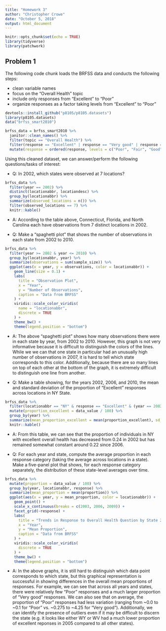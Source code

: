 ```yaml
---
title: "Homework 3"
author: "Christopher Crowe"
date: "October 5, 2018"
output: html_document
---
```


```r
knitr::opts_chunk$set(echo = TRUE)
library(tidyverse)
library(patchwork)
```

## Problem 1

The following code chunk loads the BRFSS data and conducts the following steps:

* clean variable names
* focus on the "Overall Health" topic
* include only responses from "Excellent" to "Poor"
* organize responses as a factor taking levels from "Excellent" to "Poor"

```r
devtools::install_github("p8105/p8105.datasets")
library(p8105.datasets)
data("brfss_smart2010")

brfss_data = brfss_smart2010 %>%
  janitor::clean_names() %>% 
  filter(topic == "Overall Health") %>% 
  filter(response == "Excellent" | response == "Very good" | response == "Good" | response == "Fair" | response == "Poor") %>%
  mutate(response = ordered(response, levels = c("Poor", "Fair", "Good", "Very good", "Excellent")))
```

Using this cleaned dataset, we can answer/perform the following questions/tasks of interest: 

* Q: In 2002, which states were observed at 7 locations?
```r
brfss_data %>% 
  filter(year == 2002) %>% 
  distinct(locationabbr, locationdesc) %>% 
  group_by(locationabbr) %>% 
  summarize(observed_locations = n()) %>% 
  filter(observed_locations == 7) %>% 
  knitr::kable()
```


* A: According to the table above, Connecticut, Florida, and North Carolina each have observations from 7 distinct locations in 2002.



 * Q: Make a “spaghetti plot” that shows the number of observations in each state from 2002 to 2010.
  
```r
brfss_data %>% 
  filter(year >= 2002 & year <= 2010) %>% 
  group_by(locationabbr, year) %>% 
  summarize(observations = sum(sample_size)) %>% 
  ggplot(aes(x = year, y = observations, color = locationabbr)) +
    geom_line(size = 0.1) +
    labs(
      title = "Observation Plot",
      x = "Year",
      y = "Number of Observations",
      caption = "Data from BRFSS"
    ) +
    viridis::scale_color_viridis(
      name = "locationabbr",
      discrete = TRUE
    ) +
    theme_bw() +
    theme(legend.position = "bottom")
```

* A: The above "spaghetti plot" shows how many observations there were in each state by year, from 2002 to 2010. However, this graph is not very informative because it is difficult to distinguish the colors of the lines. While we we can that one state in particular had an unusually high number of observations in 2007, it is hard to tell which state corresponds to this color. Additionally, because there are so many lines on top of each other at the bottom of the graph, it is extremely difficult to distinguish one line from another. 

* Q: Make a table showing, for the years 2002, 2006, and 2010, the mean and standard deviation of the proportion of “Excellent” responses across locations in NY State.

```r
brfss_data %>% 
  filter(locationabbr == "NY" & response == "Excellent" & (year == 2002 | year == 2006 | year == 2010)) %>% 
  mutate(proportion_excellent = data_value / 100) %>% 
  group_by(year) %>% 
  summarize(mean_proportion_excellent = mean(proportion_excellent), sd_proportion_excellent = sd(proportion_excellent)) %>% 
  knitr::kable()
```

 
 * A: From this table, we can see that the proportion of individuals in NY with excellent overall health has decreased from 0.24 in 2002 but has remained somewhat constant around 0.22 since 2006. 


* Q: For each year and state, compute the average proportion in each response category (taking the average across locations in a state). Make a five-panel plot that shows, for each response category separately, the distribution of these state-level averages over time.

```r

brfss_data %>% 
  mutate(proportion = data_value / 100) %>% 
  group_by(year, locationabbr, response) %>% 
  summarize(mean_proportion = mean(proportion)) %>% 
  ggplot(aes(x = year, y = mean_proportion, color = locationabbr)) +
    geom_point() +
    scale_x_continuous(breaks = c(2003, 2006, 2009)) +
    facet_grid(~response) +
    labs(
      title = "Trends in Response to Overall Health Question by State 2002 - 2010",
      x = "Year", 
      y = "Mean Proportion",
      caption = "Data from BRFSS"
    ) +
    viridis::scale_color_viridis(
      discrete = TRUE
    ) +
    theme_bw() +
    theme(legend.position = "bottom")
```

* A: In the above graphs, it is still hard to distinguish which data point corresponds to which state, but this graphical representation is successful in showing differences in the overall mean proportions of responses. For example, we can see that across all years and states, there were relatively few "Poor" responses and a much larger proportion of "Very good" responses. We can also see that on average, the proportion of "Poor" responses had less variation (ranging from ~0.0 to ~0.1 for "Poor" vs. ~0.275 to ~4.25 for "Very good"). Additionally, we can identify the presence of outliers even if it may be difficult to discern the state (e.g. it looks like either WY or WV had a much lower proportion of excellent reponses in 2005 compared to all other states).



